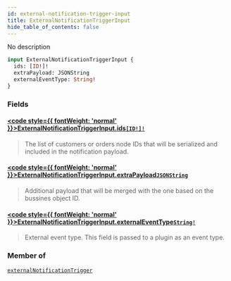 ```yaml
---
id: external-notification-trigger-input
title: ExternalNotificationTriggerInput
hide_table_of_contents: false
---
```








No description

```graphql
input ExternalNotificationTriggerInput {
  ids: [ID!]!
  extraPayload: JSONString
  externalEventType: String!
}
```


### Fields

#### [<code style={{ fontWeight: 'normal' }}>ExternalNotificationTriggerInput.<b>ids</b></code>](#)<Bullet />[`[ID!]!`](../../../developer/api-reference/scalars/id) <Badge class="secondary" text="non-null"/> <Badge class="secondary" text="scalar"/>
> The list of customers or orders node IDs that will be serialized and included in the notification payload.
> 

#### [<code style={{ fontWeight: 'normal' }}>ExternalNotificationTriggerInput.<b>extraPayload</b></code>](#)<Bullet />[`JSONString`](../../../developer/api-reference/scalars/jsonstring) <Badge class="secondary" text="scalar"/>
> Additional payload that will be merged with the one based on the bussines object ID.
> 

#### [<code style={{ fontWeight: 'normal' }}>ExternalNotificationTriggerInput.<b>externalEventType</b></code>](#)<Bullet />[`String!`](../../../developer/api-reference/scalars/string) <Badge class="secondary" text="non-null"/> <Badge class="secondary" text="scalar"/>
> External event type. This field is passed to a plugin as an event type.
> 



### Member of

[`externalNotificationTrigger`](../../../developer/api-reference/mutations/external-notification-trigger)  <Badge class="secondary" text="mutation"/>



